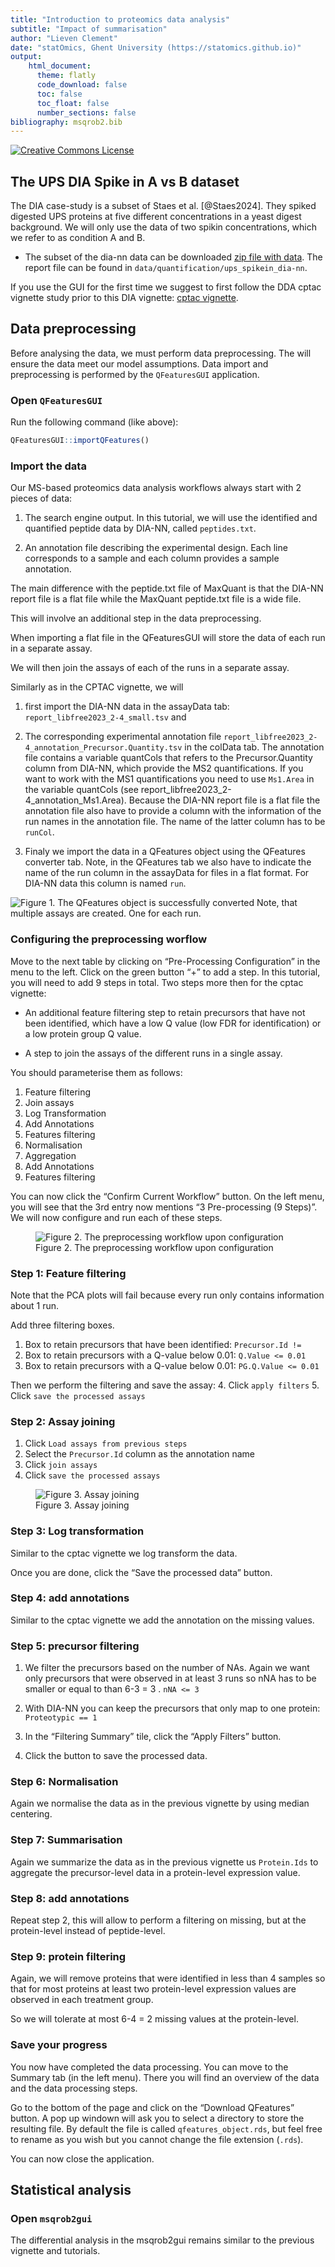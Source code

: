 ```yaml
---
title: "Introduction to proteomics data analysis"
subtitle: "Impact of summarisation"
author: "Lieven Clement"
date: "statOmics, Ghent University (https://statomics.github.io)"
output:
    html_document:
      theme: flatly      
      code_download: false
      toc: false
      toc_float: false
      number_sections: false
bibliography: msqrob2.bib
---
```


<a rel="license" href="https://creativecommons.org/licenses/by-nc-sa/4.0"><img alt="Creative Commons License" style="border-width:0" src="https://i.creativecommons.org/l/by-nc-sa/4.0/88x31.png" /></a>

## The UPS DIA Spike in A vs B dataset

The DIA case-study is a subset of Staes et al. [@Staes2024]. 
They spiked digested UPS proteins at five different concentrations in a yeast digest background. 
We will only use the data of two spikin concentrations, which we refer to as condition A and B. 

- The subset of the dia-nn data can be downloaded [zip file with 
  data](https://github.com/statOmics/PDA25EBI/archive/refs/heads/data.zip).
  The report file can be found in 
  `data/quantification/ups_spikein_dia-nn`.
  
If you use the GUI for the first time we suggest to first follow the DDA cptac vignette study prior to this DIA vignette: [cptac vignette](./cptac_robust_gui.html). 


## Data preprocessing

Before analysing the data, we must perform data preprocessing. The
will ensure the data meet our model assumptions. Data import and
preprocessing is performed by the `QFeaturesGUI` application.

### Open `QFeaturesGUI` 

Run the following command (like above):

```r
QFeaturesGUI::importQFeatures()
```


### Import the data

Our MS-based proteomics data analysis workflows always start with 2 
pieces of data: 

1. The search engine output. In this tutorial, we will use the
   identified and quantified peptide data by DIA-NN, called
   `peptides.txt`.
   
2. An annotation file describing the experimental design. Each line
   corresponds to a sample and each column provides a sample 
   annotation.

The main difference with the peptide.txt file of MaxQuant is that the DIA-NN report file is a flat file while the MaxQuant peptide.txt file is a wide file. 

This will involve an additional step in the data preprocessing. 

When importing a flat file in the QFeaturesGUI will store the data of each run in a separate assay. 

We will then join the assays of each of the runs in a separate assay. 

Similarly as in the CPTAC vignette, we will 

1. first import the DIA-NN data in the assayData tab: `report_libfree2023_2-4_small.tsv` and 
2. The corresponding experimental annotation file `report_libfree2023_2-4_annotation_Precursor.Quantity.tsv` in the colData tab. The annotation file contains a variable quantCols that refers to the Precursor.Quantity column from DIA-NN, which provide the MS2 quantifications. If you want to work with the MS1 quantifications you need to use `Ms1.Area` in the variable quantCols (see report_libfree2023_2-4_annotation_Ms1.Area). Because the DIA-NN report file is a flat file the annotation file also have to provide a column with the information of the run names in the annotation file. The name of the latter column has to be `runCol`. 

3. Finaly we import the data in a QFeatures object using the QFeatures converter tab. 
Note, in the QFeatures tab we also have to indicate the name of the run column in the assayData for files in a flat format. For DIA-NN data this column is named `run`.


![Figure 1. The QFeatures object is successfully converted](./figures/qfeatures_imported_diann.png)
Note, that multiple assays are created. One for each run. 

### Configuring the preprocessing worflow

Move to the next table by clicking on "Pre-Processing Configuration"
in the menu to the left. Click on the green button "+" to add a step.
In this tutorial, you will need to add 9 steps in total. 
Two steps more then for the cptac vignette: 

- An additional feature filtering step to retain precursors that have not been identified, which have a low Q value (low FDR for identification) or a low protein group Q value. 

- A step to join the assays of the different runs in a single assay. 

You should
parameterise them as follows:

1. Feature filtering
2. Join assays
3. Log Transformation
4. Add Annotations
5. Features filtering
6. Normalisation
7. Aggregation
8. Add Annotations
9. Features filtering


You can now click the "Confirm Current Workflow" button. On the left
menu, you will see that the 3rd entry now mentions "3 Pre-processing
(9 Steps)". We will now configure and run each of these steps.


![Figure 2. The preprocessing workflow upon configuration](./figures/preprocessing_configuration_diann.png)

### Step 1: Feature filtering 

Note that the PCA plots will fail because every run only contains information about 1 run. 

Add three filtering boxes. 

1. Box to retain precursors that have been identified: `Precursor.Id != ` 
2. Box to retain precursors with a Q-value below 0.01: `Q.Value <= 0.01`
3. Box to retain precursors with a Q-value below 0.01: `PG.Q.Value <= 0.01`

Then we perform the filtering and save the assay: 
4. Click `apply filters`
5. Click `save the processed assays`

### Step 2: Assay joining

1. Click `Load assays from previous steps`
2. Select the `Precursor.Id` column as the annotation name
3. Click `join assays`
4. Click `save the processed assays`

![Figure 3. Assay joining](./figures/assayjoining.png)

### Step 3: Log transformation

Similar to the cptac vignette we log transform the data. 

Once you are done, click the "Save the processed data" button. 

### Step 4: add annotations

Similar to the cptac vignette we add the annotation on the missing values. 

### Step 5: precursor filtering

1. We filter the precursors based on the number of NAs. 
Again we want only precursors that were observed in at least 3 runs so nNA has to be smaller or equal to than 6-3 = 3 . 
`nNA <= 3`

2. With DIA-NN you can keep the precursors that only map to one protein: 
`Proteotypic == 1`
3. In the "Filtering Summary" tile, click the "Apply Filters" button.
4. Click the button to save the processed data.


### Step 6: Normalisation

Again we normalise the data as in the previous vignette by using median centering. 

### Step 7: Summarisation

Again we summarize the data as in the previous vignette us `Protein.Ids` to aggregate the precursor-level data in a protein-level expression value. 

### Step 8: add annotations

Repeat step 2, this will allow to perform a filtering on missing, but
at the protein-level instead of peptide-level.

### Step 9: protein filtering

Again, we will remove proteins that were identified in less
than 4 samples so that for most proteins at least two protein-level expression values are observed in each treatment group. 

So we will tolerate at most 6-4 = 2 missing values at the protein-level. 

### Save your progress

You now have completed the data processing. You can move to the
Summary tab (in the left menu). There you will find an overview of the
data and the data processing steps.

Go to the bottom of the page and click on the "Download QFeatures"
button. A pop up windown will ask you to select a directory to store
the resulting file. By default the file is called
`qfeatures_object.rds`, but feel free to rename as you wish but you
cannot change the file extension (`.rds`).

You can now close the application.

## Statistical analysis

### Open `msqrob2gui` 

The differential analysis in the msqrob2gui remains similar to the previous vignette and tutorials. 
